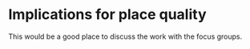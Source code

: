 # Implications for place quality

This would be a good place to discuss the work 
with the focus groups.
